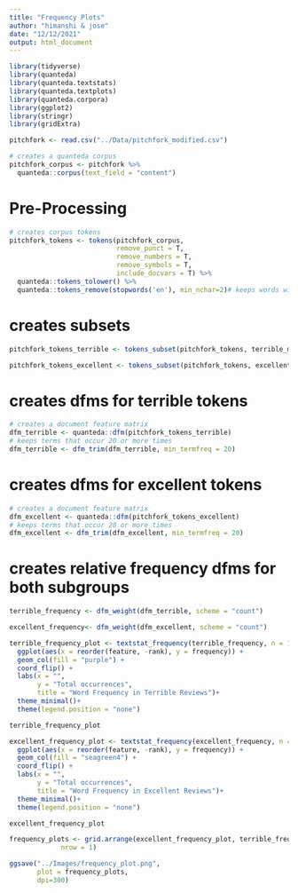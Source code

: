 ```yaml
---
title: "Frequency Plots"
author: "himanshi & jose"
date: "12/12/2021"
output: html_document
---
```


```r
library(tidyverse)
library(quanteda)
library(quanteda.textstats)
library(quanteda.textplots)
library(quanteda.corpora)
library(ggplot2)
library(stringr)
library(gridExtra)
```


```r
pitchfork <- read.csv("../Data/pitchfork_modified.csv")

```


```r
# creates a quanteda corpus 
pitchfork_corpus <- pitchfork %>% 
  quanteda::corpus(text_field = "content")

```

# Pre-Processing 

```r
# creates corpus tokens 
pitchfork_tokens <- tokens(pitchfork_corpus, 
                           remove_punct = T, 
                           remove_numbers = T, 
                           remove_symbols = T, 
                           include_docvars = T) %>%
  quanteda::tokens_tolower() %>% 
  quanteda::tokens_remove(stopwords('en'), min_nchar=2)# keeps words with 2 or more characters


```

# creates subsets 
```r

pitchfork_tokens_terrible <- tokens_subset(pitchfork_tokens, terrible_music==1)

pitchfork_tokens_excellent <- tokens_subset(pitchfork_tokens, excellent_music==1)


```


# creates dfms for terrible tokens 
```r

# creates a document feature matrix 
dfm_terrible <- quanteda::dfm(pitchfork_tokens_terrible)
# keeps terms that occur 20 or more times 
dfm_terrible <- dfm_trim(dfm_terrible, min_termfreq = 20)

```


# creates dfms for excellent tokens 
```r

# creates a document feature matrix 
dfm_excellent <- quanteda::dfm(pitchfork_tokens_excellent)
# keeps terms that occur 20 or more times 
dfm_excellent <- dfm_trim(dfm_excellent, min_termfreq = 20)

```


# creates relative frequency dfms for both subgroups
```r
terrible_frequency <- dfm_weight(dfm_terrible, scheme = "count")

excellent_frequency<- dfm_weight(dfm_excellent, scheme = "count")

```



```r

terrible_frequency_plot <- textstat_frequency(terrible_frequency, n = 10) %>%
  ggplot(aes(x = reorder(feature, -rank), y = frequency)) +
  geom_col(fill = "purple") + 
  coord_flip() +
  labs(x = "", 
       y = "Total occurrences", 
       title = "Word Frequency in Terrible Reviews")+
  theme_minimal()+
  theme(legend.position = "none")

terrible_frequency_plot
```




```r
excellent_frequency_plot <- textstat_frequency(excellent_frequency, n = 10) %>%
  ggplot(aes(x = reorder(feature, -rank), y = frequency)) +
  geom_col(fill = "seagreen4") + 
  coord_flip() +
  labs(x = "", 
       y = "Total occurrences", 
       title = "Word Frequency in Excellent Reviews")+
  theme_minimal()+
  theme(legend.position = "none")

excellent_frequency_plot

```

```r

frequency_plots <- grid.arrange(excellent_frequency_plot, terrible_frequency_plot, 
             nrow = 1)

ggsave("../Images/frequency_plot.png", 
       plot = frequency_plots, 
       dpi=300)

```